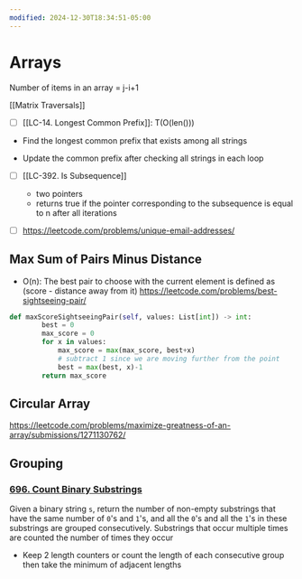 ```yaml
---
modified: 2024-12-30T18:34:51-05:00
---
```

# Arrays

Number of items in an array = j-i+1

\[[Matrix Traversals]\]

- [ ] \[[LC-14. Longest Common Prefix]\]: T(O(len()))

- Find the longest common prefix that exists among all strings

- Update the common prefix after checking all strings in each loop

- [ ] \[[LC-392. Is Subsequence]\]

  - two pointers
  - returns true if the pointer corresponding to the subsequence is equal to n after all iterations

- [ ] https://leetcode.com/problems/unique-email-addresses/

## Max Sum of Pairs Minus Distance

- O(n): The best pair to choose with the current element is defined as (score - distance away from it)
  https://leetcode.com/problems/best-sightseeing-pair/

```python
def maxScoreSightseeingPair(self, values: List[int]) -> int:
        best = 0
        max_score = 0
        for x in values:
            max_score = max(max_score, best+x)
            # subtract 1 since we are moving further from the point
            best = max(best, x)-1
        return max_score
```

## Circular Array

https://leetcode.com/problems/maximize-greatness-of-an-array/submissions/1271130762/

## Grouping

### [696. Count Binary Substrings](https://leetcode.com/problems/count-binary-substrings/)

Given a binary string `s`, return the number of non-empty substrings that have the same number of `0`'s and `1`'s, and all the `0`'s and all the `1`'s in these substrings are grouped consecutively.
Substrings that occur multiple times are counted the number of times they occur

- Keep 2 length counters or count the length of each consecutive group then take the minimum of adjacent lengths
